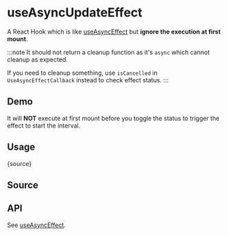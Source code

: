 # useAsyncUpdateEffect


<HooksType category="Lifecycle" lowLevel />

A React Hook which is like [useAsyncEffect](/reference/use-async-effect) but **ignore the execution at first mount**.

:::note
It should not return a cleanup function as it's `async` which cannot cleanup as expected.

If you need to cleanup something, use `isCancelled` in `UseAsyncEffectCallback` instead to check effect status.
:::

## Demo

It will **NOT** execute at first mount before you toggle the status to trigger the effect to start the interval.


<App />

## Usage


<RawCode>{source}</RawCode>

## Source


<Source />

## API

See [useAsyncEffect](/reference/use-async-effect/#api).
